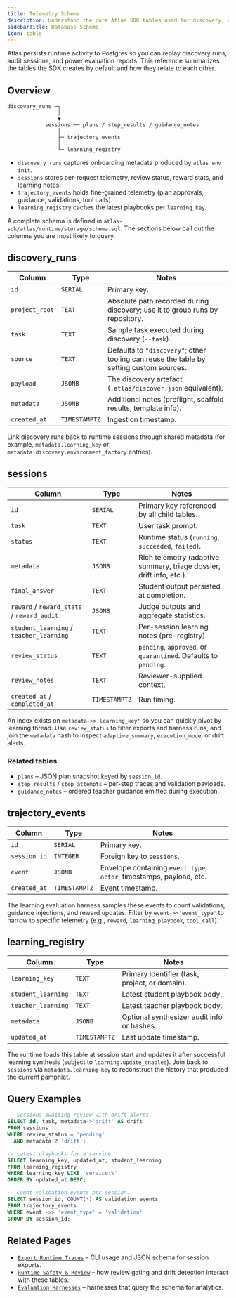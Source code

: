 ```yaml
---
title: Telemetry Schema
description: Understand the core Atlas SDK tables used for discovery, runtime telemetry, and learning persistence.
sidebarTitle: Database Schema
icon: table
---
```


Atlas persists runtime activity to Postgres so you can replay discovery runs, audit sessions, and power evaluation
reports. This reference summarizes the tables the SDK creates by default and how they relate to each other.

## Overview

```
discovery_runs ─┐
                │
                ▼
            sessions ── plans / step_results / guidance_notes
                │
                ├─ trajectory_events
                │
                └─ learning_registry
```

- `discovery_runs` captures onboarding metadata produced by `atlas env init`.
- `sessions` stores per-request telemetry, review status, reward stats, and learning notes.
- `trajectory_events` holds fine-grained telemetry (plan approvals, guidance, validations, tool calls).
- `learning_registry` caches the latest playbooks per `learning_key`.

A complete schema is defined in `atlas-sdk/atlas/runtime/storage/schema.sql`. The sections below call out the columns you
are most likely to query.

## discovery_runs

| Column | Type | Notes |
| --- | --- | --- |
| `id` | `SERIAL` | Primary key. |
| `project_root` | `TEXT` | Absolute path recorded during discovery; use it to group runs by repository. |
| `task` | `TEXT` | Sample task executed during discovery (`--task`). |
| `source` | `TEXT` | Defaults to `"discovery"`; other tooling can reuse the table by setting custom sources. |
| `payload` | `JSONB` | The discovery artefact (`.atlas/discover.json` equivalent). |
| `metadata` | `JSONB` | Additional notes (preflight, scaffold results, template info). |
| `created_at` | `TIMESTAMPTZ` | Ingestion timestamp. |

Link discovery runs back to runtime sessions through shared metadata (for example, `metadata.learning_key` or
`metadata.discovery.environment_factory` entries).

## sessions

| Column | Type | Notes |
| --- | --- | --- |
| `id` | `SERIAL` | Primary key referenced by all child tables. |
| `task` | `TEXT` | User task prompt. |
| `status` | `TEXT` | Runtime status (`running`, `succeeded`, `failed`). |
| `metadata` | `JSONB` | Rich telemetry (adaptive summary, triage dossier, drift info, etc.). |
| `final_answer` | `TEXT` | Student output persisted at completion. |
| `reward` / `reward_stats` / `reward_audit` | `JSONB` | Judge outputs and aggregate statistics. |
| `student_learning` / `teacher_learning` | `TEXT` | Per-session learning notes (pre-registry). |
| `review_status` | `TEXT` | `pending`, `approved`, or `quarantined`. Defaults to `pending`. |
| `review_notes` | `TEXT` | Reviewer-supplied context. |
| `created_at` / `completed_at` | `TIMESTAMPTZ` | Run timing. |

An index exists on `metadata->>'learning_key'` so you can quickly pivot by learning thread. Use `review_status` to filter
exports and harness runs, and join the `metadata` hash to inspect `adaptive_summary`, `execution_mode`, or drift alerts.

### Related tables

- `plans` – JSON plan snapshot keyed by `session_id`.
- `step_results` / `step_attempts` – per-step traces and validation payloads.
- `guidance_notes` – ordered teacher guidance emitted during execution.

## trajectory_events

| Column | Type | Notes |
| --- | --- | --- |
| `id` | `SERIAL` | Primary key. |
| `session_id` | `INTEGER` | Foreign key to `sessions`. |
| `event` | `JSONB` | Envelope containing `event_type`, `actor`, timestamps, payload, etc. |
| `created_at` | `TIMESTAMPTZ` | Event timestamp. |

The learning evaluation harness samples these events to count validations, guidance injections, and reward updates. Filter
by `event->>'event_type'` to narrow to specific telemetry (e.g., `reward`, `learning_playbook`, `tool_call`).

## learning_registry

| Column | Type | Notes |
| --- | --- | --- |
| `learning_key` | `TEXT` | Primary identifier (task, project, or domain). |
| `student_learning` | `TEXT` | Latest student playbook body. |
| `teacher_learning` | `TEXT` | Latest teacher playbook body. |
| `metadata` | `JSONB` | Optional synthesizer audit info or hashes. |
| `updated_at` | `TIMESTAMPTZ` | Last update timestamp. |

The runtime loads this table at session start and updates it after successful learning synthesis (subject to
`learning.update_enabled`). Join back to `sessions` via `metadata.learning_key` to reconstruct the history that produced
the current pamphlet.

## Query Examples

```sql
-- Sessions awaiting review with drift alerts.
SELECT id, task, metadata->'drift' AS drift
FROM sessions
WHERE review_status = 'pending'
  AND metadata ? 'drift';

-- Latest playbooks for a service.
SELECT learning_key, updated_at, student_learning
FROM learning_registry
WHERE learning_key LIKE 'service:%'
ORDER BY updated_at DESC;

-- Count validation events per session.
SELECT session_id, COUNT(*) AS validation_events
FROM trajectory_events
WHERE event ->> 'event_type' = 'validation'
GROUP BY session_id;
```

## Related Pages

- [`Export Runtime Traces`](/sdk/export-traces) – CLI usage and JSON schema for session exports.
- [`Runtime Safety & Review`](/sdk/runtime-safety) – how review gating and drift detection interact with these tables.
- [`Evaluation Harnesses`](/benchmarks/evaluation-harnesses) – harnesses that query the schema for analytics.
